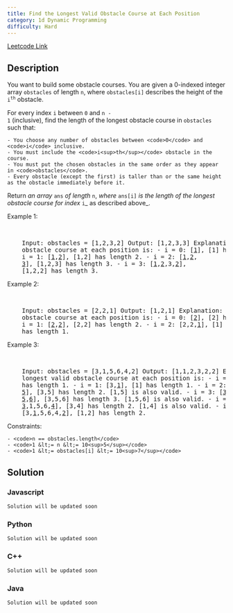 ```yaml
---
title: Find the Longest Valid Obstacle Course at Each Position
category: 1d Dynamic Programming
difficulty: Hard
---
```


<Callout>

[Leetcode Link](https://leetcode.com/problems/find-the-longest-valid-obstacle-course-at-each-position)

</Callout>

## Description

You want to build some obstacle courses. You are given a 0-indexed integer array <code>obstacles</code> of length <code>n</code>, where <code>obstacles[i]</code> describes the height of the <code>i<sup>th</sup></code> obstacle.

For every index <code>i</code> between <code>0</code> and <code>n - 1</code> (inclusive), find the length of the longest obstacle course in <code>obstacles</code> such that:

    - You choose any number of obstacles between <code>0</code> and <code>i</code> inclusive.
    - You must include the <code>i<sup>th</sup></code> obstacle in the course.
    - You must put the chosen obstacles in the same order as they appear in <code>obstacles</code>.
    - Every obstacle (except the first) is taller than or the same height as the obstacle immediately before it.

Return _an array_ <code>ans</code> _of length_ <code>n</code>, _where_ <code>ans[i]</code> _is the length of the longest obstacle course for index_ <code>i</code>_ as described above_.

Example 1:

<br />
<pre className="overflow-x-auto">
	Input: obstacles = [1,2,3,2] Output: [1,2,3,3] Explanation: The longest valid
	obstacle course at each position is: - i = 0: [<u>1</u>], [1] has length 1. -
	i = 1: [<u>1</u>,<u>2</u>], [1,2] has length 2. - i = 2: [<u>1</u>,<u>2</u>,
	<u>3</u>], [1,2,3] has length 3. - i = 3: [<u>1</u>,<u>2</u>,3,<u>2</u>],
	[1,2,2] has length 3.
</pre>

Example 2:

<br />
<pre className="overflow-x-auto">
	Input: obstacles = [2,2,1] Output: [1,2,1] Explanation: The longest valid
	obstacle course at each position is: - i = 0: [<u>2</u>], [2] has length 1. -
	i = 1: [<u>2</u>,<u>2</u>], [2,2] has length 2. - i = 2: [2,2,<u>1</u>], [1]
	has length 1.
</pre>

Example 3:

<br />
<pre className="overflow-x-auto">
	Input: obstacles = [3,1,5,6,4,2] Output: [1,1,2,3,2,2] Explanation: The
	longest valid obstacle course at each position is: - i = 0: [<u>3</u>], [3]
	has length 1. - i = 1: [3,<u>1</u>], [1] has length 1. - i = 2: [<u>3</u>,1,
	<u>5</u>], [3,5] has length 2. [1,5] is also valid. - i = 3: [<u>3</u>,1,
	<u>5</u>,<u>6</u>], [3,5,6] has length 3. [1,5,6] is also valid. - i = 4: [
	<u>3</u>,1,5,6,<u>4</u>], [3,4] has length 2. [1,4] is also valid. - i = 5:
	[3,<u>1</u>,5,6,4,<u>2</u>], [1,2] has length 2.
</pre>

Constraints:

    - <code>n == obstacles.length</code>
    - <code>1 &lt;= n &lt;= 10<sup>5</sup></code>
    - <code>1 &lt;= obstacles[i] &lt;= 10<sup>7</sup></code>

## Solution

### Javascript

```javascript
Solution will be updated soon
```

### Python

```python
Solution will be updated soon
```

### C++

```cpp
Solution will be updated soon
```

### Java

```java
Solution will be updated soon
```
